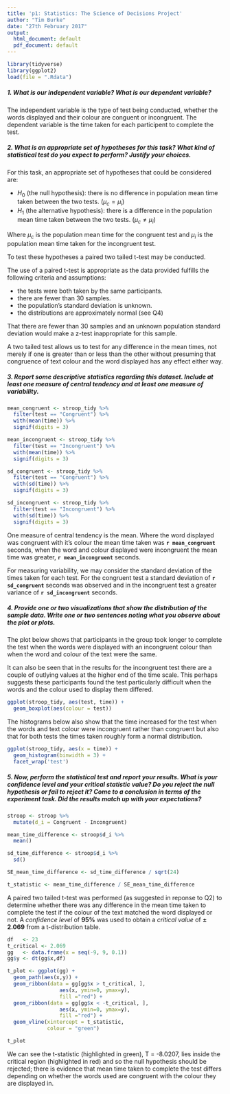 ---
title: 'p1: Statistics: The Science of Decisions Project'
author: "Tim Burke"
date: "27th February 2017"
output:
  html_document: default
  pdf_document: default
---
```{r, echo=FALSE, message=FALSE}
library(tidyverse)
library(ggplot2)
load(file = ".Rdata")
``` 

##### **1. What is our independent variable? What is our dependent variable?**

The independent variable is the type of test being conducted, whether the words displayed and their colour are conguent or incongruent. The dependent variable is the time taken for each participent to complete the test.   


##### **2. What is an appropriate set of hypotheses for this task? What kind of statistical test do you expect to perform? Justify your choices.**  

For this task, an appropriate set of hypotheses that could be considered are:

- $H_0$ (the null hypothesis): there is no difference in population mean time taken between the two tests. ($\mu_c = \mu_i$)  
- $H_1$ (the alternative hypothesis): there is a difference in the population mean time taken between the two tests.  ($\mu_c \neq \mu_i$)  

Where $\mu_c$ is the population mean time for the congruent test and $\mu_i$ is the population mean time taken for the incongruent test. 

To test these hypotheses a paired two tailed t-test may be conducted. 

The use of a paired t-test is appropriate as the data provided fulfills the following criteria and assumptions:

- the tests were both taken by the same participants.
- there are fewer than 30 samples.
- the population's standard deviation is unknown.
- the distributions are approximately normal (see Q4)

That there are fewer than 30 samples and an unknown population standard deviation would make a z-test inappropriate for this sample.


A two tailed test allows us to test for any difference in the mean times, not merely if one is greater than or less than the other without presuming that congruence of text colour and the word displayed has any effect either way.    


##### **3. Report some descriptive statistics regarding this dataset. Include at least one measure of central tendency and at least one measure of variability.** 

```{r, echo = FALSE}
mean_congruent <- stroop_tidy %>%
  filter(test == "Congruent") %>%
  with(mean(time)) %>%
  signif(digits = 3)

mean_incongruent <- stroop_tidy %>%
  filter(test == "Incongruent") %>%
  with(mean(time)) %>%
  signif(digits = 3)

sd_congruent <- stroop_tidy %>%
  filter(test == "Congruent") %>%
  with(sd(time)) %>%
  signif(digits = 3)

sd_incongruent <- stroop_tidy %>%
  filter(test == "Incongruent") %>%
  with(sd(time)) %>%
  signif(digits = 3)
```

One measure of central tendency is the mean. Where the word displayed was congruent with it's colour the mean time taken was **`r mean_congruent`** seconds, when the word and colour displayed were incongruent the mean time was greater,  **`r mean_incongruent`** seconds. 
 
For measuring variability, we may consider the standard deviation of the times taken for each test. For the congruent test a standard deviation of **`r sd_congruent`** seconds was observed and in the incongruent test a greater variance of **`r sd_incongruent`** seconds.   


##### **4. Provide one or two visualizations that show the distribution of the sample data. Write one or two sentences noting what you observe about the plot or plots.**  

The plot below shows that participants in the group took longer to complete the test when the words were displayed with an incongruent colour than when the word and colour of the text were the same. 

It can also be seen that in the results for the incongruent test there are a couple of outlying values at the higher end of the time scale. This perhaps suggests these participants found the test particularly difficult when the words and the colour used to display them differed.

```{r, echo = FALSE, fig.align='center'}
ggplot(stroop_tidy, aes(test, time)) +
  geom_boxplot(aes(colour = test))
```

The histograms below also show that the time increased for the test when the words and text colour were incongruent rather than congruent but also that for both tests the times taken roughly form a normal distribution.  

```{r, echo = FALSE, fig.align='center'}
ggplot(stroop_tidy, aes(x = time)) +
  geom_histogram(binwidth = 3) +
  facet_wrap('test')
```
  
  
##### **5. Now, perform the statistical test and report your results. What is your confidence level and your critical statistic value? Do you reject the null hypothesis or fail to reject it? Come to a conclusion in terms of the experiment task. Did the results match up with your expectations?**    

```{r}
stroop <- stroop %>%
  mutate(d_i = Congruent - Incongruent)

mean_time_difference <- stroop$d_i %>%
  mean()

sd_time_difference <- stroop$d_i %>%
  sd()

SE_mean_time_difference <- sd_time_difference / sqrt(24)

t_statistic <- mean_time_difference / SE_mean_time_difference

```

A paired two tailed t-test was performed (as suggested in reponse to Q2) to determine whether there was any difference in the mean time taken to complete the test if the colour of the text matched the word displayed or not. A _confidence level_ of **95%** was used to obtain a _critical value_ of  **$\pm$ 2.069** from a t-distribution table. 

```{r, echo = FALSE, fig.align='center'}
df   <- 23
t_critical <- 2.069
gg   <- data.frame(x = seq(-9, 9, 0.1))
gg$y <- dt(gg$x,df)

t_plot <- ggplot(gg) + 
  geom_path(aes(x,y)) +
  geom_ribbon(data = gg[gg$x > t_critical, ],
                 aes(x, ymin=0, ymax=y),
                 fill ="red") +
  geom_ribbon(data = gg[gg$x < -t_critical, ],
                 aes(x, ymin=0, ymax=y),
                 fill ="red") +
  geom_vline(xintercept = t_statistic, 
             colour = "green")

t_plot

```

We can see the t-statistic (highlighted in green), T = -8.0207,  lies inside the critical region (highlighted in red) and so the null hypothesis should be rejected; there is evidence that mean time taken to complete the test differs depending on whether the words used are congruent with the colour they are displayed in. 


